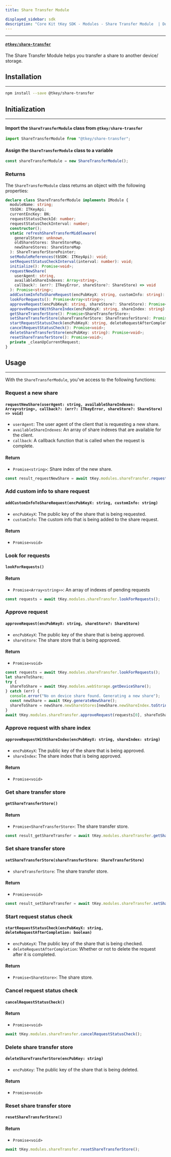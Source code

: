 ```yaml
---
title: Share Transfer Module

displayed_sidebar: sdk
description: "Core Kit tKey SDK - Modules - Share Transfer Module  | Documentation - Web3Auth"
---
```


---

#### [`@tkey/share-transfer`](https://npmjs.com/package/@tkey/share-transfer)

The Share Transfer Module helps you transfer a share to another device/ storage.

## Installation

---

```bash npm2yarn
npm install --save @tkey/share-transfer
```

## Initialization

---

#### Import the `ShareTransferModule` class from `@tkey/share-transfer`

```javascript
import ShareTransferModule from "@tkey/share-transfer";
```

#### Assign the `ShareTransferModule` class to a variable

```javascript
const shareTransferModule = new ShareTransferModule();
```

### Returns

The `ShareTransferModule` class returns an object with the following properties:

```ts
declare class ShareTransferModule implements IModule {
  moduleName: string;
  tbSDK: ITKeyApi;
  currentEncKey: BN;
  requestStatusCheckId: number;
  requestStatusCheckInterval: number;
  constructor();
  static refreshShareTransferMiddleware(
    generalStore: unknown,
    oldShareStores: ShareStoreMap,
    newShareStores: ShareStoreMap
  ): ShareTransferStorePointer;
  setModuleReferences(tbSDK: ITKeyApi): void;
  setRequestStatusCheckInterval(interval: number): void;
  initialize(): Promise<void>;
  requestNewShare(
    userAgent: string,
    availableShareIndexes: Array<string>,
    callback?: (err?: ITkeyError, shareStore?: ShareStore) => void
  ): Promise<string>;
  addCustomInfoToShareRequest(encPubKeyX: string, customInfo: string): Promise<void>;
  lookForRequests(): Promise<Array<string>>;
  approveRequest(encPubKeyX: string, shareStore?: ShareStore): Promise<void>;
  approveRequestWithShareIndex(encPubKeyX: string, shareIndex: string): Promise<void>;
  getShareTransferStore(): Promise<ShareTransferStore>;
  setShareTransferStore(shareTransferStore: ShareTransferStore): Promise<void>;
  startRequestStatusCheck(encPubKeyX: string, deleteRequestAfterCompletion: boolean): Promise<ShareStore>;
  cancelRequestStatusCheck(): Promise<void>;
  deleteShareTransferStore(encPubKey: string): Promise<void>;
  resetShareTransferStore(): Promise<void>;
  private _cleanUpCurrentRequest;
}
```

## Usage

---

With the `ShareTransferModule`, you've access to the following functions:

### Request a new share

#### `requestNewShare(userAgent: string, availableShareIndexes: Array<string>, callback?: (err?: ITkeyError, shareStore?: ShareStore) => void)`

- `userAgent`: The user agent of the client that is requesting a new share.
- `availableShareIndexes`: An array of share indexes that are available for the client.
- `callback`: A callback function that is called when the request is complete.

#### Return

- `Promise<string>`: Share index of the new share.

```js title="Example"
const result_requestNewShare = await tKey.modules.shareTransfer.requestNewShare(navigator.userAgent, tKey.getCurrentShareIndexes());
```

### Add custom info to share request

#### `addCustomInfoToShareRequest(encPubKeyX: string, customInfo: string)`

- `encPubKeyX`: The public key of the share that is being requested.
- `customInfo`: The custom info that is being added to the share request.

#### Return

- `Promise<void>`

### Look for requests

#### `lookForRequests()`

#### Return

- `Promise<Array<string>>`: An array of indexes of pending requests

```js title="Example"
const requests = await tKey.modules.shareTransfer.lookForRequests();
```

### Approve request

#### `approveRequest(encPubKeyX: string, shareStore?: ShareStore)`

- `encPubKeyX`: The public key of the share that is being approved.
- `shareStore`: The share store that is being approved.

#### Return

- `Promise<void>`

```js title="Example"
const requests = await tKey.modules.shareTransfer.lookForRequests();
let shareToShare;
try {
  shareToShare = await tKey.modules.webStorage.getDeviceShare();
} catch (err) {
  console.error("No on device share found. Generating a new share");
  const newShare = await tKey.generateNewShare();
  shareToShare = newShare.newShareStores[newShare.newShareIndex.toString("hex")];
}
await tKey.modules.shareTransfer.approveRequest(requests[0], shareToShare);
```

### Approve request with share index

#### `approveRequestWithShareIndex(encPubKeyX: string, shareIndex: string)`

- `encPubKeyX`: The public key of the share that is being approved.
- `shareIndex`: The share index that is being approved.

#### Return

- `Promise<void>`

### Get share transfer store

#### `getShareTransferStore()`

#### Return

- `Promise<ShareTransferStore>`: The share transfer store.

```js title="Example"
const result_getShareTransfer = await tKey.modules.shareTransfer.getShareTransferStore();
```

### Set share transfer store

#### `setShareTransferStore(shareTransferStore: ShareTransferStore)`

- `shareTransferStore`: The share transfer store.

#### Return

- `Promise<void>`

```js title="Example"
const result_setShareTransfer = await tKey.modules.shareTransfer.setShareTransferStore(shareTransferStore);
```

### Start request status check

#### `startRequestStatusCheck(encPubKeyX: string, deleteRequestAfterCompletion: boolean)`

- `encPubKeyX`: The public key of the share that is being checked.
- `deleteRequestAfterCompletion`: Whether or not to delete the request after it is completed.

#### Return

- `Promise<ShareStore>`: The share store.

### Cancel request status check

#### `cancelRequestStatusCheck()`

#### Return

- `Promise<void>`

```js title="Example"
await tKey.modules.shareTransfer.cancelRequestStatusCheck();
```

### Delete share transfer store

#### `deleteShareTransferStore(encPubKey: string)`

- `encPubKey`: The public key of the share that is being deleted.

#### Return

- `Promise<void>`

### Reset share transfer store

#### `resetShareTransferStore()`

#### Return

- `Promise<void>`

```js title="Example"
await tKey.modules.shareTransfer.resetShareTransferStore();
```
